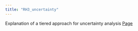 ```yaml
---
title: "RH3_uncertainty"
---
```


Explanation of a tiered approach for uncertainty analysis 
[Page](uncertainty_analysis.qmd)
